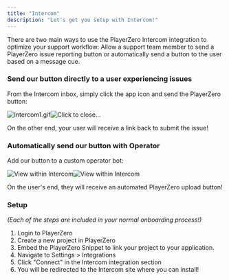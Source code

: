 ```yaml
---
title: "Intercom"
description: "Let's get you setup with Intercom!"
---
```


There are two main ways to use the PlayerZero Intercom integration to optimize
your support workflow: Allow a support team member to send a PlayerZero issue
reporting button or automatically send a button to the user based on a message
cue.

### Send our button directly to a user experiencing issues

From the Intercom inbox, simply click the app icon and send the PlayerZero
button:

![](/images/Intercom1.gif "Intercom1.gif")![](/images/Intercom1.gif "Click to close...")

On the other end, your user will receive a link back to submit the issue!

### Automatically send our button with Operator

Add our button to a custom operator bot:

![View within Intercom](/images/Intercom2.gif "Intercom2.gif")![View within Intercom](/images/Intercom2.gif "Click to close...")

On the user's end, they will receive an automated PlayerZero upload button!

### Setup

_(Each of the steps are included in your normal onboarding process!)_

1. Login to PlayerZero
2. Create a new project in PlayerZero
3. Embed the PlayerZero Snippet to link your project to your application.
4. Navigate to Settings > Integrations
5. Click "Connect" in the Intercom integration section
6. You will be redirected to the Intercom site where you can install!
